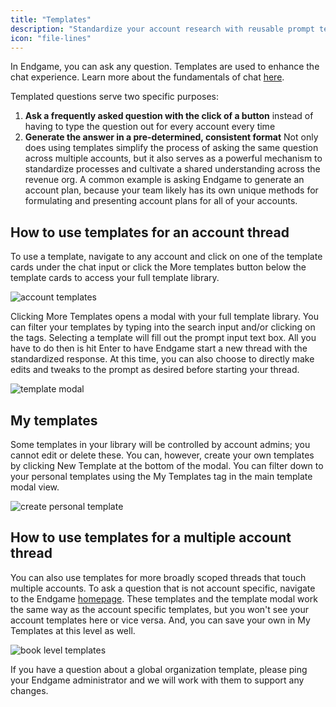 ```yaml
---
title: "Templates"
description: "Standardize your account research with reusable prompt templates"
icon: "file-lines"
---
```


In Endgame, you can ask any question. Templates are used to enhance the chat experience. Learn more about the fundamentals of chat [here](https://docs.endgame.io/endgame-chat-101).

Templated questions serve two specific purposes:

1. **Ask a frequently asked question with the click of a button** instead of having to type the question out for every account every time
2. **Generate the answer in a pre-determined, consistent format**
   Not only does using templates simplify the process of asking the same question across multiple accounts, but it also serves as a powerful mechanism to standardize processes and cultivate a shared understanding across the revenue org. A common example is asking Endgame to generate an account plan, because your team likely has its own unique methods for formulating and presenting account plans for all of your accounts.

## How to use templates for an account thread

To use a template, navigate to any account and click on one of the template cards under the chat input or click the More templates button below the template cards to access your full template library.

![account templates](/mintlify/images/account-templates-8-24-25.png)

Clicking More Templates opens a modal with your full template library. You can filter your templates by typing into the search input and/or clicking on the tags. Selecting a template will fill out the prompt input text box. All you have to do then is hit Enter to have Endgame start a new thread with the standardized response. At this time, you can also choose to directly make edits and tweaks to the prompt as desired before starting your thread.

![template modal](/mintlify/images/template-modal-8-24-25.png)

## My templates

Some templates in your library will be controlled by account admins; you cannot edit or delete these. You can, however, create your own templates by clicking New Template at the bottom of the modal. You can filter down to your personal templates using the My Templates tag in the main template modal view.

![create personal template](/mintlify/images/create-personal-template-8-24-25.png)

## How to use templates for a multiple account thread

You can also use templates for more broadly scoped threads that touch multiple accounts. To ask a question that is not account specific, navigate to the Endgame [homepage](https://end-p1.endgame.io/). These templates and the template modal work the same way as the account specific templates, but you won't see your account templates here or vice versa. And, you can save your own in My Templates at this level as well.

![book level templates](/mintlify/images/book-templates-8-24-25.png)

<Info>
  If you have a question about a global organization template, please ping your Endgame administrator and we will work with them to support any changes.
</Info>